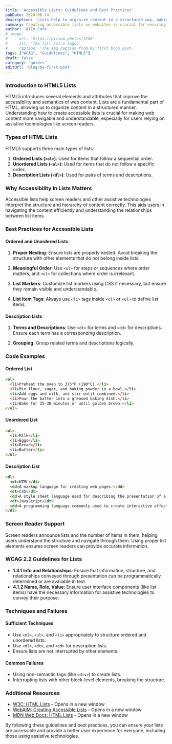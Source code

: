 ```yaml
---
title: 'Accessible Lists: Guidelines and Best Practices'
pubDate: 2024-06-14
description: 'Lists help to organize content in a structured way, making it easier to read and comprehend'
summary: Creating accessible lists on websites is crucial for ensuring that all users, including those who use assistive technologies like screen readers, can navigate and understand your content effectively. Lists help to organize content in a structured way, making it easier to read and comprehend. This article will guide you through the WCAG 2.2 guidelines related to lists and best practices for implementing accessible lists using HTML and ARIA.
author: 'A11y.Cafe'
# image:
#     url: 'https://picsum.photos/1200'
#     alt: 'The full Astro logo.'
#     caption: 'The img caption from my first blog post.'
tags: ["WCAG", "Guidelines", "HTML5"]
draft: false
category: 'guides'
editUrl: 'blog/my-first-post'
---
```


### Introduction to HTML5 Lists

HTML5 introduces several elements and attributes that improve the accessibility and semantics of web content. Lists are a fundamental part of HTML, allowing us to organize content in a structured manner. Understanding how to create accessible lists is crucial for making web content more navigable and understandable, especially for users relying on assistive technologies like screen readers.

### Types of HTML Lists

HTML5 supports three main types of lists:

1. **Ordered Lists (`<ol>`)**: Used for items that follow a sequential order.
2. **Unordered Lists (`<ul>`)**: Used for items that do not follow a specific order.
3. **Description Lists (`<dl>`)**: Used for pairs of terms and descriptions.

### Why Accessibility in Lists Matters

Accessible lists help screen readers and other assistive technologies interpret the structure and hierarchy of content correctly. This aids users in navigating the content efficiently and understanding the relationships between list items.

### Best Practices for Accessible Lists

#### Ordered and Unordered Lists

1. **Proper Nesting**: Ensure lists are properly nested. Avoid breaking the structure with other elements that do not belong inside lists.
   
2. **Meaningful Order**: Use `<ol>` for steps or sequences where order matters, and `<ul>` for collections where order is irrelevant.

3. **List Markers**: Customize list markers using CSS if necessary, but ensure they remain visible and understandable.

4. **List Item Tags**: Always use `<li>` tags inside `<ol>` or `<ul>` to define list items.

#### Description Lists

1. **Terms and Descriptions**: Use `<dt>` for terms and `<dd>` for descriptions. Ensure each term has a corresponding description.

2. **Grouping**: Group related terms and descriptions logically.

### Code Examples

#### Ordered List

```html
<ol>
  <li>Preheat the oven to 375°F (190°C).</li>
  <li>Mix flour, sugar, and baking powder in a bowl.</li>
  <li>Add eggs and milk, and stir until combined.</li>
  <li>Pour the batter into a greased baking dish.</li>
  <li>Bake for 25-30 minutes or until golden brown.</li>
</ol>
```

#### Unordered List

```html
<ul>
  <li>Milk</li>
  <li>Eggs</li>
  <li>Bread</li>
  <li>Butter</li>
</ul>
```

#### Description List

```html
<dl>
  <dt>HTML</dt>
  <dd>A markup language for creating web pages.</dd>
  <dt>CSS</dt>
  <dd>A style sheet language used for describing the presentation of a document written in HTML.</dd>
  <dt>JavaScript</dt>
  <dd>A programming language commonly used to create interactive effects within web browsers.</dd>
</dl>
```

### Screen Reader Support

Screen readers announce lists and the number of items in them, helping users understand the structure and navigate through them. Using proper list elements ensures screen readers can provide accurate information.

### WCAG 2.2 Guidelines for Lists

- **1.3.1 Info and Relationships**: Ensure that information, structure, and relationships conveyed through presentation can be programmatically determined or are available in text.
- **4.1.2 Name, Role, Value**: Ensure user interface components (like list items) have the necessary information for assistive technologies to convey their purpose.

### Techniques and Failures

#### Sufficient Techniques

- Use `<ol>`, `<ul>`, and `<li>` appropriately to structure ordered and unordered lists.
- Use `<dl>`, `<dt>`, and `<dd>` for description lists.
- Ensure lists are not interrupted by other elements.

#### Common Failures

- Using non-semantic tags (like `<div>`) to create lists.
- Interrupting lists with other block-level elements, breaking the structure.

### Additional Resources

- [W3C: HTML Lists](https://www.w3.org/TR/html52/grouping-content.html#the-ul-element) - Opens in a new window
- [WebAIM: Creating Accessible Lists](https://webaim.org/techniques/semanticstructure/#lists) - Opens in a new window
- [MDN Web Docs: HTML Lists](https://developer.mozilla.org/en-US/docs/Web/HTML/Element/ul) - Opens in a new window

By following these guidelines and best practices, you can ensure your lists are accessible and provide a better user experience for everyone, including those using assistive technologies.